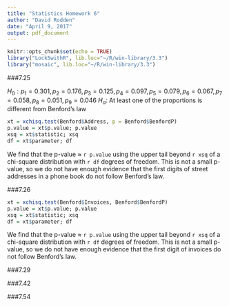 ```yaml
---
title: "Statistics Homework 6"
author: "David Rodden"
date: "April 9, 2017"
output: pdf_document
---
```


```r
knitr::opts_chunk$set(echo = TRUE)
library("Lock5withR", lib.loc="~/R/win-library/3.3")
library("mosaic", lib.loc="~/R/win-library/3.3")
```

###7.25

$H_0: p_1=0.301, p_2=0.176, p_3=0.125, p_4=0.097, p_5=0.079, p_6=0.067, p_7=0.058, p_8=0.051, p_9=0.046$
$H_{a}:$ At least one of the proportions is different from Benford's law
```r
xt = xchisq.test(Benford$Address, p = Benford$BenfordP)
p.value = xt$p.value; p.value
xsq = xt$statistic; xsq
df = xt$parameter; df
```
We find that the p-value $\approx$ `r p.value` using the upper tail beyond `r xsq` of a chi-square distribution with `r df` degrees of freedom.
This is not a small p-value, so we do not have enough evidence that the first digits of street addresses in a phone book do not follow Benford's law.

###7.26

```r
xt = xchisq.test(Benford$Invoices, Benford$BenfordP)
p.value = xt$p.value; p.value
xsq = xt$statistic; xsq
df = xt$parameter; df
```
We find that the p-value $\approx$ `r p.value` using the upper tail beyond `r xsq` of a chi-square distribution with `r df` degrees of freedom.
This is not a small p-value, so we do not have enough evidence that the first digit of invoices do not follow Benford's law.

###7.29


###7.42


###7.54